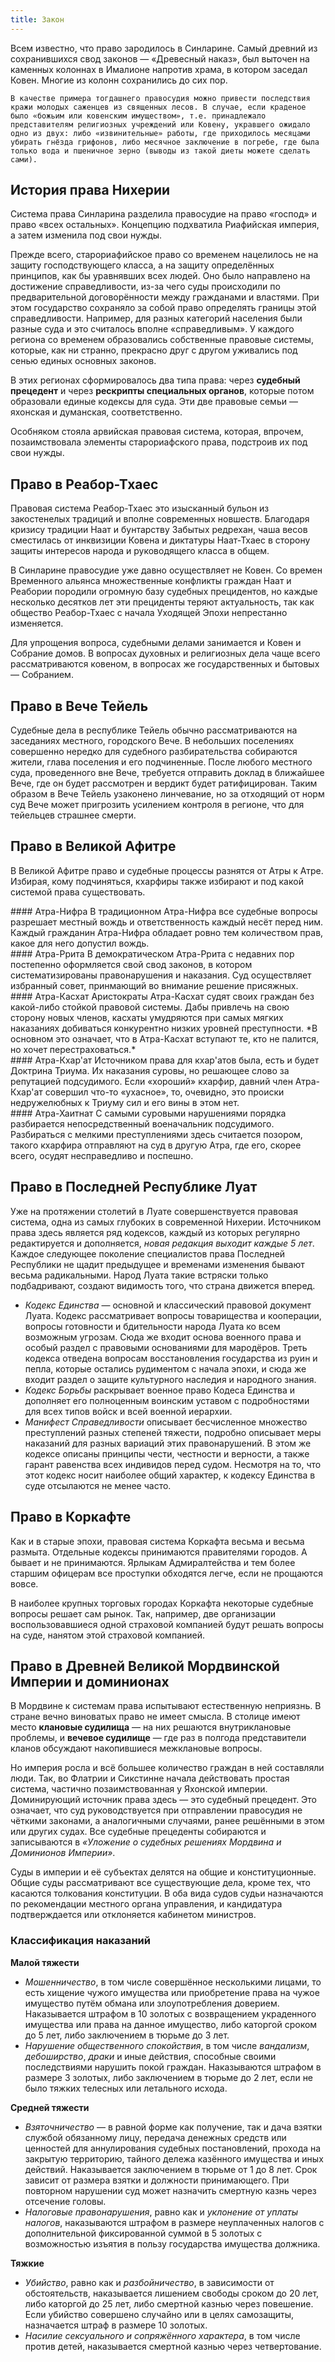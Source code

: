 ```yaml
---
title: Закон
---
```


<ButtonCover top cover src="pic.jpg" title="Закон" authorHref="https://www.artstation.com/anto-finnstark" author="Anato Finnstark"/>
<BlockquoteBox>
    Всем известно, что право зародилось в Синларине. Самый древний из сохранившихся свод законов — «Древесный наказ», был выточен на каменных колоннах в Ималионе напротив храма, в котором заседал Ковен. Многие из колонн сохранились до сих пор.

    В качестве примера тогдашнего правосудия можно привести последствия кражи молодых саженцев из священных лесов. В случае, если краденое было «божьим или ковенским имуществом», т.е. принадлежало представителям религиозных учреждений или Ковену, укравшего ожидало одно из двух: либо «извинительные» работы, где приходилось месяцами убирать гнёзда грифонов, либо месячное заключение в погребе, где была только вода и пшеничное зерно (выводы из такой диеты можете сделать сами).
</BlockquoteBox>

## История права Нихерии
Система права Синларина разделила правосудие на право «господ» и право «всех остальных». Концепцию подхватила Риафийская империя, а затем изменила под свои нужды.

Прежде всего, старориафийское право со временем нацелилось не на защиту господствующего класса, а на защиту определённых принципов, как бы уравнявших всех людей. Оно было направлено на достижение справедливости, из-за чего суды происходили по предварительной договорённости между гражданами и властями. При этом государство сохраняло за собой право определять границы этой справедливости. Например, для разных категорий населения были разные суда и это считалось вполне «справедливым». У каждого региона со временем образовались собственные правовые системы, которые, как ни странно, прекрасно друг с другом уживались под сенью единых основных законов.

В этих регионах сформировалось два типа права: через **судебный прецедент** и через **рескрипты специальных органов**, которые потом образовали единые кодексы для суда. Эти две правовые семьи — яхонская и думанская, соответственно.

Особняком стояла арвийская правовая система, которая, впрочем, позаимствовала элементы старориафского права, подстроив их под свои нужды.

## Право в Реабор-Тхаес
Правовая система Реабор-Тхаес это изысканный бульон из закостенелых традиций и вполне современных новшеств. Благодаря кризису традиции Наат и бунтарству Забытых редрехан, чаша весов сместилась от инквизиции Ковена и диктатуры Наат-Тхаес в сторону защиты интересов народа и руководящего класса в общем. 

В Синларине правосудие уже давно осуществляет не Ковен. Со времен Временного альянса множественные конфликты граждан Наат и Реабории породили огромную базу судебных прецидентов, но каждые несколько десятков лет эти прециденты теряют актуальность, так как общество Реабор-Тхаес с начала Уходящей Эпохи непрестанно изменяется.

Для упрощения вопроса, судебными делами занимается и Ковен и Собрание домов. В вопросах духовных и религиозных дела чаще всего рассматриваются ковеном, в вопросах же государственных и бытовых — Собранием.

## Право в Вече Тейель
Судебные дела в республике Тейель обычно рассматриваются на заседаниях местного, городского Вече. В небольших поселениях совершенно нередко для судебного разбирательства собираются жители, глава поселения и его подчиненные. После любого местного суда, проведенного вне Вече, требуется отправить доклад в ближайшее Вече, где он будет рассмотрен и вердикт будет ратифицирован. Таким образом в Вече Тейель узаконено линчевание, но за отходящий от норм суд Вече может пригрозить усилением контроля в регионе, что для тейельцев страшнее смерти.

## Право в Великой Афитре
В Великой Афитре право и судебные процессы разнятся от Атры к Атре. Избирая, кому подчиняться, кхарфиры также избирают и под какой системой права существовать.
<Board columns={2} gap="10px">
<div>
    #### Атра-Нифра
    В традиционном Атра-Нифра все судебные вопросы разрешает местный вождь и ответственность каждый несёт перед ним. Каждый гражданин Атра-Нифра обладает ровно тем количеством прав, какое для него допустил вождь.
</div>
<div>
    #### Атра-Ррита
    В демократическом Атра-Ррита с недавних пор постепенно оформляется свой свод законов, в котором систематизированы правонарушения и наказания. Суд осуществляет избранный совет, принмающий во внимание решение присяжных.
</div>
<div>
    #### Атра-Касхат
    Аристократы Атра-Касхат судят своих граждан без какой-либо стойкой правовой системы. Дабы привлечь на свою сторону новых членов, касхаты умудряются при самых мягких наказаниях добиваться конкурентно низких уровней преступности. *В основном это означает, что в Атра-Касхат вступают те, кто не палится, но хочет перестраховаться.*
</div>
<div>
    #### Атра-Кхар'ат
    Источником права для кхар'атов была, есть и будет Доктрина Триума. Их наказания суровы, но решающее слово за репутацией подсудимого. Если «хороший» кхарфир, давний член Атра-Кхар'ат совершил что-то «ухасное», то, очевидно, это происки недружелюбных к Триуму сил и его вины в этом нет.
</div>
</Board>
<div>
    #### Атра-Хаитнат
    С самыми суровыми нарушениями порядка разбирается непосредственный военачальник подсудимого. Разбираться с мелкими преступлениями здесь считается позором, такого кхарфира отправляют на суд в другую Атра, где его, скорее всего, осудят несправедливо и поспешно.
</div>

## Право в Последней Республике Луат
Уже на протяжении столетий в Луате совершенствуется правовая система, одна из самых глубоких в современной Нихерии. Источником права здесь является ряд кодексов, каждый из которых регулярно редактируется и дополняется, *новая редакция выходит каждые 5 лет*. Каждое следующее поколение специалистов права Последней Республики не щадит предыдущее и временами изменения бывают весьма радикальными. Народ Луата такие встряски только подбадривают, создают видимость того, что страна движется вперед.

* *Кодекс Единства* — основной и классический правовой документ Луата. Кодекс рассматривает вопросы товарищества и кооперации, вопросы готовности и бдительности народа Луата ко всем возможным угрозам. Сюда же входит основа военного права и особый раздел с правовыми основаниями для мародёров. Треть кодекса отведена вопросам восстановления государства из руин и пепла, которые остались рудиментом с начала эпохи, и сюда же входит раздел о защите культурного наследия и народного знания.
* *Кодекс Борьбы* раскрывает военное право Кодеса Единства и дополняет его полноценным воинским уставом с подробностями для всех типов войск и всей военной иерархии.
* *Манифест Справедливости* описывает бесчисленное множество преступлений разных степеней тяжести, подробно описывает меры наказаний для разных вариаций этих правонарушений. В этом же кодексе описаны принципы чести, честности и верности, а также гарант равенства всех индивидов перед судом. Несмотря на то, что этот кодекс носит наиболее общий характер, к кодексу Единства в суде отсылаются не менее часто.

## Право в Коркафте
Как и в старые эпохи, правовая система Коркафта весьма и весьма размыта. Отдельные кодексы принимаются правителями городов. А бывает и не принимаются. Ярлыкам Адмиралтейства и тем более старшим офицерам все проступки обходятся легче, если не прощаются вовсе.

В наиболее крупных торговых городах Коркафта некоторые судебные вопросы решает сам рынок. Так, например, две организации воспользовавшиеся одной страховой компанией будут решать вопросы на суде, нанятом этой страховой компанией.

## Право в Древней Великой Мордвинской Империи и доминионах
В Мордвине к системам права испытывают естественную неприязнь. В стране вечно виноватых право не имеет смысла. В столице имеют место **клановые судилища** — на них решаются внутриклановые проблемы, и **вечевое судилище** — где раз в полгода представители кланов обсуждают накопившиеся межклановые вопросы.

Но империя росла и всё большее количество граждан в ней составляли люди. Так, во Флатрии и Сикстинне начала действовать простая система, частично позаимствованная у Яхонской империи. Доминирующий источник права здесь — это судебный прецедент. Это означает, что суд руководствуется при отправлении правосудия не чёткими законами, а аналогичными случаями, ранее решёнными в этом или других судах. Все судебные прецеденты собираются и записываются в *«Уложение о судебных решениях Мордвина и Доминионов Империи»*.

Суды в империи и её субъектах делятся на общие и конституционные. Общие суды рассматривают все существующие дела, кроме тех, что касаются толкования конституции. В оба вида судов судьи назначаются по рекомендации местного органа управления, и кандидатура подтверждается или отклоняется кабинетом министров. 

### Классификация наказаний
**Малой тяжести**
* *Мошенничество*, в том числе совершённое несколькими лицами, то есть хищение чужого имущества или приобретение права на чужое имущество путём обмана или злоупотребления доверием. Наказывается штрафом в 10 золотых с возвращением украденного имущества или права на данное имущество, либо каторгой сроком до 5 лет, либо заключением в тюрьме до 3 лет.
* *Нарушение общественного спокойствия*, в том числе *вандализм*, *дебоширство*, *драки* и иные действия, способные своими последствиями нарушить покой граждан. Наказываются штрафом в размере 3 золотых, либо заключением в тюрьме до 2 лет, если не было тяжких телесных или летального исхода.

**Средней тяжести**
* *Взяточничество* — в равной форме как получение, так и дача взятки службой обязанному лицу, передача денежных средств или ценностей для аннулирования судебных постановлений, прохода на закрытую территорию, тайного дележа казённого имущества и иных действий. Наказывается заключением в тюрьме от 1 до 8 лет. Срок зависит от размера взятки и должности принимающего. При повторном нарушении суд может назначить смертную казнь через отсечение головы.
* *Налоговые правонарушения*, равно как и *уклонение от уплаты налогов*, наказываются штрафом в размере неуплаченных налогов с дополнительной фиксированной суммой в 5 золотых с возможностью изъятия в пользу государства имущества должника.

**Тяжкие**
* *Убийство*, равно как и *разбойничество*, в зависимости от обстоятельств, наказывается лишением свободы сроком до 20 лет, либо каторгой до 25 лет, либо смертной казнью через повешение. Если убийство совершено случайно или в целях самозащиты, назначается штраф в размере 10 золотых.
* *Насилие сексуального и сопряжённого характера*, в том числе против детей, наказывается смертной казнью через четвертование.
